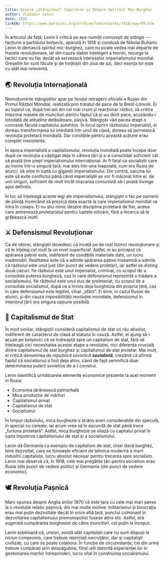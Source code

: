 ```yaml
---
title: Despre „Stângismul” Copilăros și Despre Spiritul Mic-Burghez
author: Vladimir Lenin
date: 1918
linkEN: https://www.marxists.org/archive/lenin/works/1918/may/09.htm
---
```


În articolul de față, Lenin îi critică pe așa-numiții _comuniști de stânga_ --- facțiune a partidului bolșevic, apărută în 1918 și condusă de Nikolai Buharin. Lenin le demască spiritul mic-burghez, care nu poate vedea mai departe de frazele revoluționare, iar din cauza slabei înțelegeri a teoriei, recurge la tactici care nu fac decât să servească intereselor imperialismului mondial. Greșelile lor sunt făcute și de troțkiștii din ziua de azi, deci esența lor este cu atât mai relevantă.

## 🌏 Revoluția Internațională

Nemulțumirile stângiștilor apar pe fondul retragerii oficiale a Rusiei din Primul Război Mondial, realizată prin tratatul de pace de la Brest-Litovsk. Ei au tupeul ca, după trei ani din cel mai crunt și reacționar război, să critice întocmai masele de muncitori pentru faptul că și-au dorit pace, acuzându-i totodată de atitudine delăsătoare, pasivă. Stângiștii văd pacea drept o concesie făcută capitalului autohton. În locul opririi războiului imperialist, ei doreau transformarea lui imediată într-unul de clasă, doreau să pornească revoluția proletară mondială. Dar condițiile pentru această acțiune erau complet inexistente.

În epoca imperialistă a capitalismului, revoluția mondială poate începe doar după ce revoluția a câștigat deja în câteva țări și s-a consolidat suficient cât să poată ține piept imperialismului internațional. Ar fi fatal ca socialiștii care au învins într-o singură țară, mai ales într-una înapoiată, cum era Rusia de atunci, să intre în luptă cu giganții imperialismului. Din contră, sarcina lor este să evite conflictul până când imperialiștii se vor fi măcinat între ei, de unii singuri, suficient de mult încât mișcarea comunistă să-i poată învinge apoi definitiv.

În loc să înțeleagă aceste legi ale imperialismului, stângiștii o fac pe oamenii de știință încercând să prezică data exactă la care imperialismul mondial va intra în colaps. Ei nu știu nimic despre disciplina proletară de fier, aceea care antrenează proletariatul pentru luptele viitoare, fără a încerca să le grăbească inutil.

## ⚔️ Defensismul Revoluționar

Ca de obicei, stângiștii dovedesc că învață pe de rost lozinci revoluționare și că le înțeleg cel mult la un nivel superficial. Astfel, ei au priceput că apărarea patriei este, indiferent de condițiile materiale date, un lucru inadmisibil. Realitatea este că a admite apărarea patriei înseamnă a admite că războiul este unul just (din punct de vedere proletar), iar astfel se disting două cazuri: fie războiul este unul imperialist, criminal, cu scopul de a consolida puterea burgheză, caz în care defensismul reprezintă o trădare a socialismului, fie războiul este unul dus de proletariat, cu scopul de a consolida socialismul, după ce a învins deja burghezia din propria țară, caz în care defensismul este legitim, chiar „sfânt”. Ei bine, în cazul Rusiei de atunci, și din cauza imposibilității revoluției mondiale, defensismul în interiorul țării era singura opțiune posibilă.

## 🏰 Capitalismul de Stat

În mod similar, stângiștii consideră capitalismul de stat un rău absolut, indiferent de caracterul de clasă al statului în cauză. Astfel, ei ajung să-i acuze pe bolșevici că se îndreaptă spre un capitalism de stat, fără să înțeleagă nici necesitatea acestei etape a revoluției, nici diferența crucială dintre capitalismul de stat burghez și capitalismul de stat proletar. Mai mult, ei critică denumirea de _republică sovietică **socialistă**_, crezând că afirmă faptul că socialismul a fost deja atins, când de fapt semnifică doar determinarea puterii sovietice de a-l construi.

Lenin identifică următoarele elemente economice prezente la acel moment în Rusia:

- Economia țărănească patriarhală
- Mica producție de mărfuri
- Capitalismul privat
- Capitalismul de stat
- Socialismul

În timpul războiului, mica burghezie a strâns averi considerabile din speculă, în special cu cereale, iar acum vrea să le ascundă de stat până trece „furtuna proletară”. Astfel, mica burghezie se aliază cu capitalul privat în lupta împotriva capitalismului de stat și a socialismului.

Lenin dă Germania ca exemplu de capitalism de stat, chiar dacă burghez, bine dezvoltat, care se folosește eficient de tehnica modernă a marii industrii capitaliste, lucru absolut necesar pentru trecerea spre socialism. Lenin mai observă că, în 1918, cele mai pregătite țări pentru socialism erau Rusia (din punct de vedere politic) și Germania (din punct de vedere economic).

## 🕊️ Revoluția Pașnică

Marx spunea despre Anglia anilor 1870 că este țara cu cele mai mari șanse la o revoluție relativ pașnică, din mai multe motive: militarismul și birocrația erau mai puțin dezvoltate decât în orice altă țară, punctul culminant în dezvoltarea capitalismului premonopolist fusese atins etc. Astfel, era sugerată cumpărarea burgheziei de către muncitori, cel puțin la început.

Lenin subliniază că, uneori, există atât capitaliști care nu sunt dispuși la niciun compromis, care trebuie reprimați necruțător, dar și capitaliști civilizați, cu care se poate colabora. În funcție de circumstanțe, cei din urmă trebuie cumpărați prin despăgubire, fiind utili datorită experienței lor în gestionarea marilor întreprinderi, lucru vital în construirea socialismului.
